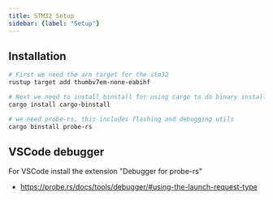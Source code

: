 ```yaml
---
title: STM32 Setup
sidebar: {label: "Setup"}
---
```


## Installation

```sh
# First we need the arm target for the stm32
rustup target add thumbv7em-none-eabihf

# Next we need to install binstall for using cargo to do binary installs
cargo install cargo-binstall

# we need probe-rs, this includes flashing and debugging utils
cargo binstall probe-rs
```

## VSCode debugger

For VSCode install the extension "Debugger for probe-rs"

  * https://probe.rs/docs/tools/debugger/#using-the-launch-request-type
